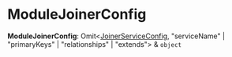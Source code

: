 
# ModuleJoinerConfig

 **ModuleJoinerConfig**: Omit&#60;[JoinerServiceConfig](../../types/interfaces/types.JoinerServiceConfig.mdx), "serviceName" \| "primaryKeys" \| "relationships" \| "extends"&#62; & `object`
